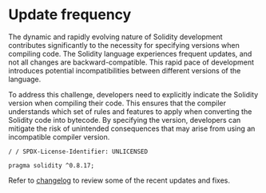 
# Update frequency

The dynamic and rapidly evolving nature of Solidity development contributes significantly to the necessity for specifying versions when compiling code. The Solidity language experiences frequent updates, and not all changes are backward-compatible. This rapid pace of development introduces potential incompatibilities between different versions of the language.

To address this challenge, developers need to explicitly indicate the Solidity version when compiling their code. This ensures that the compiler understands which set of rules and features to apply when converting the Solidity code into bytecode. By specifying the version, developers can mitigate the risk of unintended consequences that may arise from using an incompatible compiler version.

```
/ / SPDX-License-Identifier: UNLICENSED

pragma solidity ^0.8.17;
```
Refer to [changelog](https://github.com/ethereum/solidity/blob/develop/Changelog.md) to review some of the recent updates and fixes.